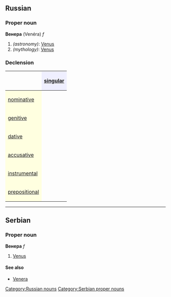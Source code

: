 ==Russian==
[[Category:Russian nouns]]
===Proper noun===
'''Венера''' (Venéra) ''f''

#''(astronomy)'': [[Venus]]
#''(mythology)'': [[Venus]]

===Declension===
{| border="1" cellpadding="4" cellspacing="0"
!
! style="background-color: #EFEFFF" align="center"|[[singular]]
|-
! style="background-color: #FFFFE0" align="left"|[[nominative case|nominative]]
| align="center"|{{RUchar|Вене́ра}}
|-
! style="background-color: #FFFFE0" align="left"|[[genitive case|genitive]]
| align="center"|{{RUchar|Вене́ры}}
|-
! style="background-color: #FFFFE0" align="left"|[[dative case|dative]]
| align="center"|{{RUchar|Вене́ре}}
|-
! style="background-color: #FFFFE0" align="left"|[[accusative case|accusative]]
| align="center"|{{RUchar|Вене́ру}}
|-
! style="background-color: #FFFFE0" align="left"|[[instrumental case|instrumental]]
| align="center"|{{RUchar|Вене́рой, Вене́рою}}
|-
! style="background-color: #FFFFE0" align="left"|[[prepositional case|prepositional]]
| align="center"|{{RUchar|о Вене́ре}}
|}


----

==Serbian==
===Proper noun===
'''Венера''' ''f''
#[[Venus]]
====See also====
*[[Venera]]
[[Category:Serbian proper nouns]]